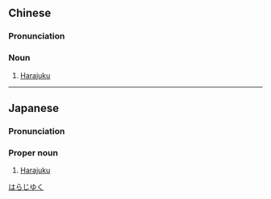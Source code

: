 ==Chinese==
{{zh-forms}}

===Pronunciation===
{{zh-pron
|m=Yuánsù
|c=jyun4 suk1
|cat=n
}}

===Noun===
{{zh-noun}}

# [[Harajuku]] {{gloss|a [[district]] in [[Shibuya]], [[Tokyo]], [[Japan]]}}

{{zh-cat|Japan}}

----

==Japanese==
{{ja-kanjitab|はら|しゅく|k2=じゅく|yomi=y|r=y}}

===Pronunciation===
{{ja-pron|はらじゅく|y=y}}

===Proper noun===
{{ja-pos|はらじゅく|proper}}

# [[Harajuku]] {{gloss|a [[district]] in [[Shibuya]], [[Tokyo]], [[Japan]]}}

[[Category:ja:Japan|はらじゆく]]